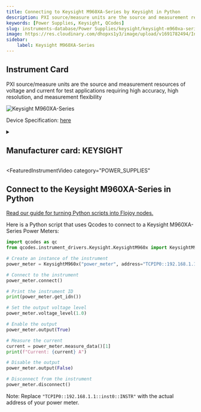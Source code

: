 ```yaml
---
title: Connecting to Keysight M960XA-Series by Keysight in Python
description: PXI source/measure units are the source and measurement resources of voltage and current for test applications requiring high accuracy, high resolution, and measurement flexibility
keywords: [Power Supplies, Keysight, QCodes] 
slug: instruments-database/Power Supplies/keysight/keysight-m960xa-series 
image: https://res.cloudinary.com/dhopxs1y3/image/upload/v1691782494/Instruments/Power%20Supplies/Keysight-M960XA-Series/Keysight-M960XA-Series.png
sidebar:
    label: Keysight M960XA-Series 
---
```



## Instrument Card

PXI source/measure units are the source and measurement resources of voltage and current for test applications requiring high accuracy, high resolution, and measurement flexibility



![Keysight M960XA-Series](https://res.cloudinary.com/dhopxs1y3/image/upload/v1691782494/Instruments/Power%20Supplies/Keysight-M960XA-Series/Keysight-M960XA-Series.png)

Device Specification: [here](/instruments-database/all-instruments)

<details style={{ marginTop: "15px"}}>
<summary><h2 style={{display:'inline'}}>Manufacturer card: KEYSIGHT</h2></summary>

![KEYSIGHT](https://res.cloudinary.com/dhopxs1y3/image/upload/v1692125973/Instruments/Vendor%20Logos/Keysight.png)

Keysight Technologies, or Keysight, is an American company that manufactures electronics test and measurement equipment and software

- Headquarters: USA
- Yearly Revenue (millions, USD): 5420
- Vendor Website: [here](https://www.keysight.com/us/en/home.html)

</details>


<FeaturedInstrumentVideo
  category="POWER_SUPPLIES"
></FeaturedInstrumentVideo>

## Connect to the Keysight M960XA-Series in Python

[Read our guide for turning Python scripts into Flojoy nodes.](https://docs.flojoy.ai/contribution/blocks/custom-flojoy-block/)



<Tabs>
<TabItem value="Flojoy" label="Flojoy" className="flojoy-instrument-tabs">

<SectionsCard category="POWER_SUPPLIES" manufacturer="Keysight"></SectionsCard>

</TabItem>
<TabItem value="QCodes" label="QCodes">

Here is a Python script that uses Qcodes to connect to a Keysight M960XA-Series Power Meters:

```python
import qcodes as qc
from qcodes.instrument_drivers.Keysight.KeysightM960x import KeysightM960x

# Create an instance of the instrument
power_meter = KeysightM960x("power_meter", address="TCPIP0::192.168.1.1::inst0::INSTR")

# Connect to the instrument
power_meter.connect()

# Print the instrument ID
print(power_meter.get_idn())

# Set the output voltage level
power_meter.voltage_level(1.0)

# Enable the output
power_meter.output(True)

# Measure the current
current = power_meter.measure_data()[1]
print(f"Current: {current} A")

# Disable the output
power_meter.output(False)

# Disconnect from the instrument
power_meter.disconnect()
```

Note: Replace `"TCPIP0::192.168.1.1::inst0::INSTR"` with the actual address of your power meter.

</TabItem>
</Tabs>